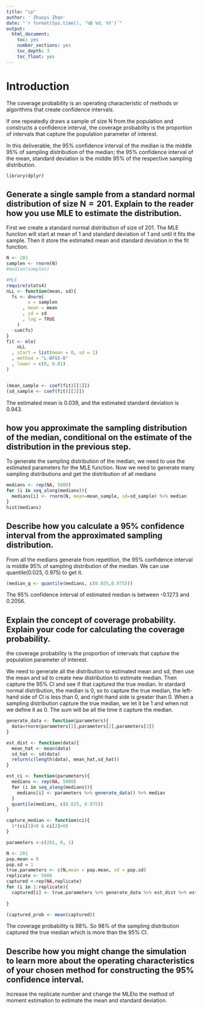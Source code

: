 ```yaml
---
title: "cp"
author: ' Zhuoyi Zhan'
date: "`r format(Sys.time(), '%B %d, %Y')`"
output:
  html_document:
    toc: yes
    number_sections: yes
    toc_depth: 3
    toc_float: yes
---
```


# Introduction

The coverage probability is an operating characteristic of methods or algorithms that create confidence intervals.

If one repeatedly draws a sample of size N from the population and constructs a confidence interval, the coverage probability is the proportion of intervals that capture the population parameter of interest.

In this deliverable, the 95% confidence interval of the median is the middle 95% of sampling distribution of the median; the 95% confidence interval of the mean, standard deviation is the middle 95% of the respective sampling distribution.

```r
library(dplyr)
```


## Generate a single sample from a standard normal distribution of size N = 201. Explain to the reader how you use MLE to estimate the distribution.

First we create a standard normal distribution of size of 201. The MLE function will start at mean of 1 and standard deviation of 1 and until it fits the sample. Then it store the estimated mean and standard deviation in the fit function.

```r
N <- 201
samplen <- rnorm(N)
#median(samplen)

#MLE
require(stats4)
nLL <- function(mean, sd){
  fs <- dnorm(
        x = samplen
      , mean = mean
      , sd = sd
      , log = TRUE
    ) 
  -sum(fs)
}
fit <- mle(
    nLL
  , start = list(mean = 0, sd = 1)
  , method = "L-BFGS-B"
  , lower = c(0, 0.01)
)


(mean_sample <- coef(fit)[[1]])
(sd_sample <- coef(fit)[[2]])
```

The estimated mean is 0.039, and the estimated standard deviation is 0.943.

## how you approximate the sampling distribution of the median, conditional on the estimate of the distribution in the previous step.
 
To generate the sampling distribution of the median, we need to use the estimated parameters for the MLE function. Now we need to generate many sampling distributions and get the distribution of all medians
 
```r

medians <- rep(NA, 5000)
for (i in seq_along(medians)){
  medians[i] <- rnorm(N, mean=mean_sample, sd=sd_sample) %>% median
}
hist(medians)
```

## Describe how you calculate a 95% confidence interval from the approximated sampling distribution.

From all the medians generate from repetition, the 95% confidence interval is middle 95% of sampling distribution of the median. We can use quantile(0.025, 0.975) to get it.

```r
(median_q <- quantile(medians, c(0.025,0.975)))
```

The 95% confidence interval of estimated median is between -0.1273 and 0.2056.

## Explain the concept of coverage probability. Explain your code for calculating the coverage probability.

the coverage probability is the proportion of intervals that capture the population parameter of interest.

We need to generate all the distribution to estimated mean and sd, then use the mean and sd to create new distribution to estimate median. Then capture the 95% CI and see if that captured the true median. In stardard normal distribution, the median is 0, so to capture the true median, the left-hand side of CI is less than 0, and right-hand side is greater than 0. When a sampling distribution capture the true median, we let it be 1 and when not we define it as 0. The sum will be all the time it capture the median.

```r
generate_data <- function(parameters){
  data=rnorm(parameters[1],parameters[2],parameters[3])
}

est_dist <- function(data){
  mean_hat <- mean(data)
  sd_hat <- sd(data)
  return(c(length(data), mean_hat,sd_hat))
}

est_ci <- function(parameters){
  medians <- rep(NA, 5000)
  for (i in seq_along(medians)){
    medians[i] <- parameters %>% generate_data() %>% median 
  }
  quantile(medians, c(0.025, 0.975))
}
```

```r
capture_median <- function(ci){
  1*(ci[1]<0 & ci[2]>0)
}

parameters <-c(201, 0, 1)

N <- 201
pop.mean = 0
pop.sd = 1
true.parameters <- c(N,mean = pop.mean, sd = pop.sd)
replicate <- 5000
captured <-rep(NA,replicate)
for (i in 1:replicate){
  captured[i] <- true.parameters %>% generate_data %>% est_dist %>% est_ci %>% capture_median
   
}

```

```r
(captured_prob <- mean(captured))
```

The coverage probability is 98%. So 98% of the sampling distribution captured the true median which is more than the 95% CI.

## Describe how you might change the simulation to learn more about the operating characteristics of your chosen method for constructing the 95% confidence interval.

Increase the replicate number and change the MLEto the method of moment estimation to estimate the mean and standard deviation.






